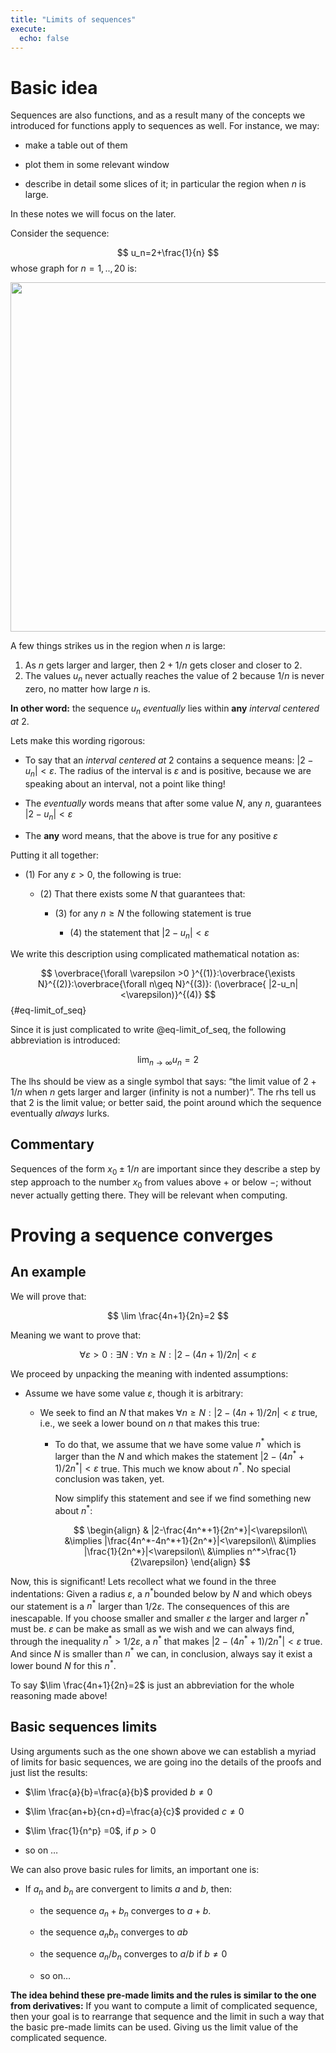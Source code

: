---
title: "Limits of sequences"
execute:
  echo: false
---

# Basic idea

Sequences are also functions, and as a result many of the concepts we introduced for functions apply to sequences as well. For instance, we may:

-   make a table out of them

-   plot them in some relevant window

-   describe in detail some slices of it; in particular the region when $n$ is large.

In these notes we will focus on the later.

Consider the sequence:

$$
u_n=2+\frac{1}{n}
$$whose graph for $n=1,.. ,20$ is:

![](figs/myplot3.svg){fig-align="center" width="559"}

A few things strikes us in the region when $n$ is large:

1.  As $n$ gets larger and larger, then $2+1/n$ gets closer and closer to $2$.
2.  The values $u_n$ never actually reaches the value of $2$ because $1/n$ is never zero, no matter how large $n$ is.

**In other word:** the sequence $u_n$ *eventually* lies within **any** *interval centered at* $2$.

Lets make this wording rigorous:

-   To say that an *interval centered at* $2$ contains a sequence means: $|2-u_n|<\varepsilon$. The radius of the interval is $\varepsilon$ and is positive, because we are speaking about an interval, not a point like thing!

-   The *eventually* words means that after some value $N$, any $n$, guarantees $|2-u_n|<\varepsilon$

-   The **any** word means, that the above is true for any positive $\varepsilon$

Putting it all together:

-   \(1\) For any $\varepsilon>0$, the following is true:

    -   \(2\) That there exists some $N$ that guarantees that:

        -   \(3\) for any $n\geq N$ the following statement is true

            -   \(4\) the statement that $|2-u_n|<\varepsilon$

We write this description using complicated mathematical notation as:

$$ \overbrace{\forall \varepsilon >0 }^{(1)}:\overbrace{\exists N}^{(2)}:\overbrace{\forall  n\geq N}^{(3)}: (\overbrace{ |2-u_n|<\varepsilon)}^{(4)} $$ {#eq-limit_of_seq}

Since it is just complicated to write @eq-limit_of_seq, the following abbreviation is introduced:

$$
\lim_{n\longrightarrow \infty}u_n = 2
$$

The lhs should be view as a single symbol that says: "the limit value of $2+1/n$ when $n$ gets larger and larger (infinity is not a number)". The rhs tell us that $2$ is the limit value; or better said, the point around which the sequence eventually *always* lurks.

::: callout-note
## Commentary

Sequences of the form $x_0\pm1/n$ are important since they describe a step by step approach to the number $x_0$ from values above $+$ or below $-$; without never actually getting there. They will be relevant when computing.
:::

# Proving a sequence converges

## An example

We will prove that:

$$
\lim \frac{4n+1}{2n}=2
$$

Meaning we want to prove that:

$$
\forall \varepsilon >0:\exists N:\forall n\geq N : |2-(4n+1)/2n|<\varepsilon
$$

We proceed by unpacking the meaning with indented assumptions:

-   Assume we have some value $\varepsilon$, though it is arbitrary:

    -   We seek to find an $N$ that makes $\forall n\geq N : |2-(4n+1)/2n|<\varepsilon$ true, i.e., we seek a lower bound on $n$ that makes this true:

        -   To do that, we assume that we have some value $n^*$ which is larger than the $N$ and which makes the statement $|2-(4n^*+1)/2n^*|<\varepsilon$ true. This much we know about $n^*$. No special conclusion was taken, yet.

            Now simplify this statement and see if we find something new about $n^*$:

            $$
            \begin{align}
            & |2-\frac{4n^*+1}{2n^*}|<\varepsilon\\
            &\implies |\frac{4n^*-4n^*+1}{2n^*}|<\varepsilon\\
            &\implies |\frac{1}{2n^*}|<\varepsilon\\
            &\implies n^*>\frac{1}{2\varepsilon}
            \end{align}
            $$

Now, this is significant! Lets recollect what we found in the three indentations: Given a radius $\varepsilon$, a $n^*$bounded below by $N$ and which obeys our statement is a $n^*$ larger than $1/2\varepsilon$. The consequences of this are inescapable. If you choose smaller and smaller $\varepsilon$ the larger and larger $n^*$ must be. $\varepsilon$ can be make as small as we wish and we can always find, through the inequality $n^*>1/2\varepsilon$, a $n^*$ that makes $|2-(4n^*+1)/2n^*|<\varepsilon$ true. And since $N$ is smaller than $n^*$ we can, in conclusion, always say it exist a lower bound $N$ for this $n^*$.

To say $\lim \frac{4n+1}{2n}=2$ is just an abbreviation for the whole reasoning made above!

## Basic sequences limits

Using arguments such as the one shown above we can establish a myriad of limits for basic sequences, we are going ino the details of the proofs and just list the results:

-   $\lim \frac{a}{b}=\frac{a}{b}$ provided $b\not = 0$

-   $\lim \frac{an+b}{cn+d}=\frac{a}{c}$ provided $c\not = 0$

-   $\lim \frac{1}{n^p} =0$, if $p>0$

-   so on ...

We can also prove basic rules for limits, an important one is:

-   If $a_n$ and $b_n$ are convergent to limits $a$ and $b$, then:

    -   the sequence $a_n+b_n$ converges to $a+b$.

    -   the sequence $a_nb_n$ converges to $ab$

    -   the sequence $a_n/b_n$ converges to $a/b$ if $b\not=0$

    -   so on...

**The idea behind these pre-made limits and the rules is similar to the one from derivatives:** If you want to compute a limit of complicated sequence, then your goal is to rearrange that sequence and the limit in such a way that the basic pre-made limits can be used. Giving us the limit value of the complicated sequence.
